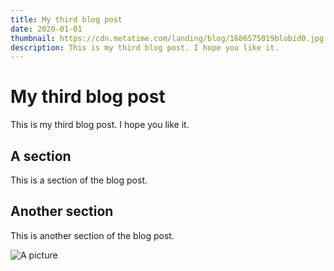 ```yaml
---
title: My third blog post
date: 2020-01-01
thumbnail: https://cdn.metatime.com/landing/blog/1686575019blobid0.jpg
description: This is my third blog post. I hope you like it.
---
```

# My third blog post

This is my third blog post. I hope you like it.

## A section

This is a section of the blog post.

## Another section

This is another section of the blog post.

![A picture](https://cdn.metatime.com/landing/blog/1686575019blobid0.jpg)
